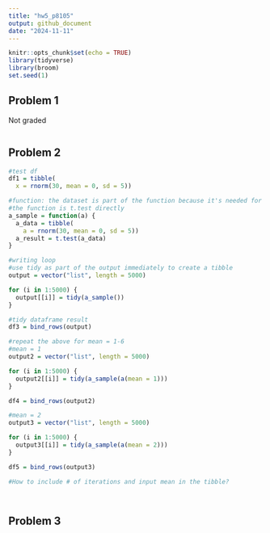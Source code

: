 ```yaml
---
title: "hw5_p8105"
output: github_document
date: "2024-11-11"
---
```


```r
knitr::opts_chunk$set(echo = TRUE)
library(tidyverse)
library(broom)
set.seed(1)
```

## Problem 1
Not graded

```r
```

## Problem 2
```r
#test df
df1 = tibble(
  x = rnorm(30, mean = 0, sd = 5))

#function: the dataset is part of the function because it's needed for repeated sampling
#the function is t.test directly
a_sample = function(a) {
  a_data = tibble(
    a = rnorm(30, mean = 0, sd = 5))
  a_result = t.test(a_data)
}

#writing loop
#use tidy as part of the output immediately to create a tibble
output = vector("list", length = 5000)

for (i in 1:5000) {
  output[[i]] = tidy(a_sample())
}

#tidy dataframe result
df3 = bind_rows(output)

#repeat the above for mean = 1-6
#mean = 1
output2 = vector("list", length = 5000)

for (i in 1:5000) {
  output2[[i]] = tidy(a_sample(a(mean = 1)))
}

df4 = bind_rows(output2)

#mean = 2
output3 = vector("list", length = 5000)

for (i in 1:5000) {
  output3[[i]] = tidy(a_sample(a(mean = 2)))
}

df5 = bind_rows(output3)

#How to include # of iterations and input mean in the tibble? 




```




## Problem 3